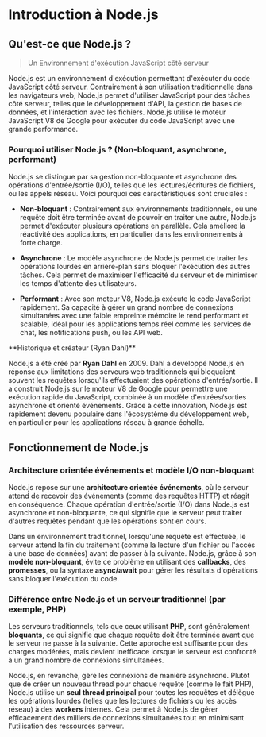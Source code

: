 
# **Introduction à Node.js**

## Qu'est-ce que Node.js ?

> Un Environnement d'exécution JavaScript côté serveur

Node.js est un environnement d'exécution permettant d'exécuter du code JavaScript côté serveur. Contrairement à son utilisation traditionnelle dans les navigateurs web, Node.js permet d'utiliser JavaScript pour des tâches côté serveur, telles que le développement d'API, la gestion de bases de données, et l'interaction avec les fichiers. Node.js utilise le moteur JavaScript V8 de Google pour exécuter du code JavaScript avec une grande performance.

### Pourquoi utiliser Node.js ? (Non-bloquant, asynchrone, performant)
Node.js se distingue par sa gestion non-bloquante et asynchrone des opérations d'entrée/sortie (I/O), telles que les lectures/écritures de fichiers, ou les appels réseau. Voici pourquoi ces caractéristiques sont cruciales :

- **Non-bloquant** : Contrairement aux environnements traditionnels, où une requête doit être terminée avant de pouvoir en traiter une autre, Node.js permet d'exécuter plusieurs opérations en parallèle. Cela améliore la réactivité des applications, en particulier dans les environnements à forte charge.

- **Asynchrone** : Le modèle asynchrone de Node.js permet de traiter les opérations lourdes en arrière-plan sans bloquer l'exécution des autres tâches. Cela permet de maximiser l'efficacité du serveur et de minimiser les temps d'attente des utilisateurs.

- **Performant** : Avec son moteur V8, Node.js exécute le code JavaScript rapidement. Sa capacité à gérer un grand nombre de connexions simultanées avec une faible empreinte mémoire le rend performant et scalable, idéal pour les applications temps réel comme les services de chat, les notifications push, ou les API web.

<Callout type="info" emoji="ℹ️">
**Historique et créateur (Ryan Dahl)**

Node.js a été créé par **Ryan Dahl** en 2009. Dahl a développé Node.js en réponse aux limitations des serveurs web traditionnels qui bloquaient souvent les requêtes lorsqu'ils effectuaient des opérations d'entrée/sortie. Il a construit Node.js sur le moteur V8 de Google pour permettre une exécution rapide du JavaScript, combinée à un modèle d'entrées/sorties asynchrone et orienté événements. Grâce à cette innovation, Node.js est rapidement devenu populaire dans l'écosystème du développement web, en particulier pour les applications réseau à grande échelle.
</Callout>

## Fonctionnement de Node.js

### Architecture orientée événements et modèle I/O non-bloquant
Node.js repose sur une **architecture orientée événements**, où le serveur attend de recevoir des événements (comme des requêtes HTTP) et réagit en conséquence. Chaque opération d'entrée/sortie (I/O) dans Node.js est asynchrone et non-bloquante, ce qui signifie que le serveur peut traiter d'autres requêtes pendant que les opérations sont en cours.

Dans un environnement traditionnel, lorsqu'une requête est effectuée, le serveur attend la fin du traitement (comme la lecture d'un fichier ou l'accès à une base de données) avant de passer à la suivante. Node.js, grâce à son **modèle non-bloquant**, évite ce problème en utilisant des **callbacks**, des **promesses**, ou la syntaxe **async/await** pour gérer les résultats d'opérations sans bloquer l'exécution du code.

### Différence entre Node.js et un serveur traditionnel (par exemple, PHP)
Les serveurs traditionnels, tels que ceux utilisant **PHP**, sont généralement **bloquants**, ce qui signifie que chaque requête doit être terminée avant que le serveur ne passe à la suivante. Cette approche est suffisante pour des charges modérées, mais devient inefficace lorsque le serveur est confronté à un grand nombre de connexions simultanées.

Node.js, en revanche, gère les connexions de manière asynchrone. Plutôt que de créer un nouveau thread pour chaque requête (comme le fait PHP), Node.js utilise un **seul thread principal** pour toutes les requêtes et délègue les opérations lourdes (telles que les lectures de fichiers ou les accès réseau) à des **workers** internes. Cela permet à Node.js de gérer efficacement des milliers de connexions simultanées tout en minimisant l'utilisation des ressources serveur.